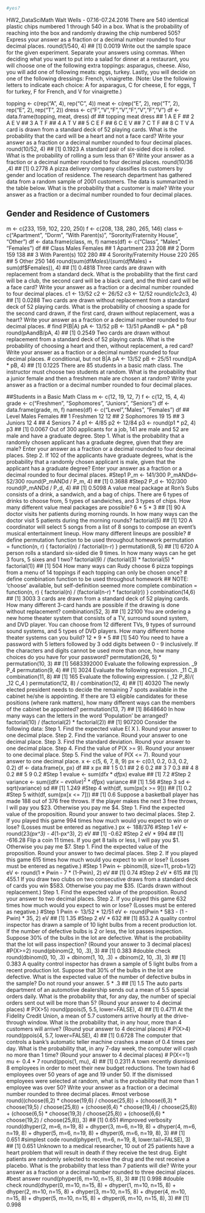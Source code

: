 
```r
#yes?
```



HW2_DataSciMath
Walt Wells - 07.16-07.24.2016
There are 540 identical plastic chips numbered 1 through 540 in a box. What is the probability of reaching into the box and randomly drawing the chip numbered 505? Express your answer as a fraction or a decimal number rounded to four decimal places.
round(1/540, 4)
## [1] 0.0019
Write out the sample space for the given experiment. Separate your answers using commas.
When deciding what you want to put into a salad for dinner at a restaurant, you will choose one of the following extra toppings: asparagus, cheese. Also, you will add one of following meats: eggs, turkey. Lastly, you will decide on one of the following dressings: French, vinaigrette. (Note: Use the following letters to indicate each choice: A for asparagus, C for cheese, E for eggs, T for turkey, F for French, and V for vinaigrette.)

topping <- c(rep("A", 4), rep("C", 4))
meat <- c(rep("E", 2), rep("T", 2), rep("E", 2), rep("T", 2))
dress <- c("F","V","F","V","F","V","F","V")
df <- data.frame(topping, meat, dress)
df
##   topping meat dress
## 1       A    E     F
## 2       A    E     V
## 3       A    T     F
## 4       A    T     V
## 5       C    E     F
## 6       C    E     V
## 7       C    T     F
## 8       C    T     V
A card is drawn from a standard deck of 52 playing cards. What is the probability that the card will be a heart and not a face card? Write your answer as a fraction or a decimal number rounded to four decimal places.
round(10/52, 4)
## [1] 0.1923
A standard pair of six-sided dice is rolled. What is the probability of rolling a sum less than 6? Write your answer as a fraction or a decimal number rounded to four decimal places.
round(10/36 ,4)
## [1] 0.2778
A pizza delivery company classifies its customers by gender and location of residence. The research department has gathered data from a random sample of 2001 customers. The data is summarized in the table below.
What is the probability that a customer is male? Write your answer as a fraction or a decimal number rounded to four decimal places.

## Gender and Residence of Customers
m <- c(233, 159, 102, 220, 250)
f <- c(208, 138, 280, 265, 146)
class <- c("Apartment", "Dorm", "With Parent(s)", "Sorority/Fraternity House", "Other")
df <- data.frame(class, m, f)
names(df) <- c("Class", "Males", "Females")
df
##                       Class Males Females
## 1                 Apartment   233     208
## 2                      Dorm   159     138
## 3            With Parent(s)   102     280
## 4 Sorority/Fraternity House   220     265
## 5                     Other   250     146
round(sum(df$Males) / (sum(df$Males) + sum(df$Females)), 4)
## [1] 0.4818
Three cards are drawn with replacement from a standard deck. What is the probability that the first card will be a club, the second card will be a black card, and the third card will be a face card? Write your answer as a fraction or a decimal number rounded to four decimal places.
c1 <- 13/52
c2 <- 26/52
c3 <- 12/52
round(c1*c2*c3, 4)
## [1] 0.0288
Two cards are drawn without replacement from a standard deck of 52 playing cards. What is the probability of choosing a spade for the second card drawn, if the first card, drawn without replacement, was a heart? Write your answer as a fraction or a decimal number rounded to four decimal places.
# find P(B|A)
pA <- 13/52
pB <- 13/51
pAandB <- pA * pB
round(pAandB/pA, 4)
## [1] 0.2549
Two cards are drawn without replacement from a standard deck of 52 playing cards. What is the probability of choosing a heart and then, without replacement, a red card? Write your answer as a fraction or a decimal number rounded to four decimal places.
# conditional, but not B|A
pA <- 13/52
pB <- 25/51
round(pA * pB, 4)
## [1] 0.1225
There are 85 students in a basic math class. The instructor must choose two students at random.
What is the probability that a junior female and then a freshmen male are chosen at random? Write your answer as a fraction or a decimal number rounded to four decimal places.

##Students in a Basic Math Class
m <- c(12, 19, 12, 7)
f <- c(12, 15, 4, 4)
grade <- c("Freshmen", "Sophomores", "Juniors", "Seniors")
df <- data.frame(grade, m, f)
names(df) <- c("Level","Males", "Females")
df
##        Level Males Females
## 1   Freshmen    12      12
## 2 Sophomores    19      15
## 3    Juniors    12       4
## 4    Seniors     7       4
p1 <- 4/85
p2 <- 12/84
p3 <- round(p1 * p2, 4)
p3
## [1] 0.0067
Out of 300 applicants for a job, 141 are male and 52 are male and have a graduate degree.
Step 1. What is the probability that a randomly chosen applicant has a graduate degree, given that they are male? Enter your answer as a fraction or a decimal rounded to four decimal places.
Step 2. If 102 of the applicants have graduate degrees, what is the probability that a randomly chosen applicant is male, given that the applicant has a graduate degree? Enter your answer as a fraction or a decimal rounded to four decimal places.
#Step1
P_m <- 141/300
P_mANDd<- 52/300
round(P_mANDd / P_m, 4)
## [1] 0.3688
#Step2
P_d <- 102/300
round(P_mANDd / P_d, 4)
## [1] 0.5098
A value meal package at Ron’s Subs consists of a drink, a sandwich, and a bag of chips. There are 6 types of drinks to choose from, 5 types of sandwiches, and 3 types of chips. How many different value meal packages are possible?
6 * 5 * 3
## [1] 90
A doctor visits her patients during morning rounds. In how many ways can the doctor visit 5 patients during the morning rounds?
factorial(5)
## [1] 120
A coordinator will select 5 songs from a list of 8 songs to compose an event’s musical entertainment lineup. How many different lineups are possible?
# define permutation function to be used throughout homework
permutation = function(n, r) {
    factorial(n) / factorial(n-r)
}
permutation(8, 5)
## [1] 6720
A person rolls a standard six-sided die 9 times. In how many ways can he get 3 fours, 5 sixes and 1 two?
factorial(9) / (factorial(3) * factorial(5) * factorial(1))
## [1] 504
How many ways can Rudy choose 6 pizza toppings from a menu of 14 toppings if each topping can only be chosen once?
# define combination function to be used throughout homework
## NOTE:   'choose' available, but self-definition seemed more complete
combination = function(n, r) {
    factorial(n) / (factorial(n-r) * factorial(r))
}
combination(14,6)
## [1] 3003
3 cards are drawn from a standard deck of 52 playing cards. How many different 3-card hands are possible if the drawing is done without replacement?
combination(52, 3)
## [1] 22100
You are ordering a new home theater system that consists of a TV, surround sound system, and DVD player. You can choose from 12 different TVs, 9 types of surround sound systems, and 5 types of DVD players. How many different home theater systems can you build?
12 * 9 * 5
## [1] 540
You need to have a password with 5 letters followed by 3 odd digits between 0 - 9 inclusively. If the characters and digits cannot be used more than once, how many choices do you have for your password?
permutation(26, 5) * permutation(10, 3)
## [1] 5683392000
Evaluate the following expression. _9 P_4
permutation(9, 4)
## [1] 3024
Evaluate the following expression. _11 C_8
combination(11, 8)
## [1] 165
Evaluate the following expression. ( _12 P_8)/( _12 C_4 )
permutation(12, 8) / combination(12, 4)
## [1] 40320
The newly elected president needs to decide the remaining 7 spots available in the cabinet he/she is appointing. If there are 13 eligible candidates for these positions (where rank matters), how many different ways can the members of the cabinet be appointed?
permutation(13, 7)
## [1] 8648640
In how many ways can the letters in the word ‘Population’ be arranged?
factorial(10) / (factorial(2) * factorial(2))
## [1] 907200
Consider the following data:
Step 1. Find the expected value E( X ). Round your answer to one decimal place.
Step 2. Find the variance. Round your answer to one decimal place.
Step 3. Find the standard deviation. Round your answer to one decimal place.
Step 4. Find the value of P(X >= 9). Round your answer to one decimal place.
Step 5. Find the value of P(X <= 7). Round your answer to one decimal place.
x <- c(5, 6, 7, 8, 9)
px <- c(0.1, 0.2, 0.3, 0.2, 0.2)
df <- data.frame(x, px)
df
##   x  px
## 1 5 0.1
## 2 6 0.2
## 3 7 0.3
## 4 8 0.2
## 5 9 0.2
#Step 1
evalue <- sum(df$x * df$px)
evalue
## [1] 7.2
#Step 2
variance <- sum((df$x - evalue)^2 * df$px)
variance
## [1] 1.56
#Step 3
sd <- sqrt(variance)
sd
## [1] 1.249
#Step 4
with(df, sum(px[x >= 9]))
## [1] 0.2
#Step 5
with(df, sum(px[x <= 7]))
## [1] 0.6
Suppose a basketball player has made 188 out of 376 free throws. If the player makes the next 3 free throws, I will pay you $23. Otherwise you pay me $4.
Step 1. Find the expected value of the proposition. Round your answer to two decimal places.
Step 2. If you played this game 994 times how much would you expect to win or lose? (Losses must be entered as negative.)
px <- 188/376
#Step 1
eV <- round(23*(px^3) - 4*(1-px^3), 2)
eV
## [1] -0.62
#Step 2
eV * 994
## [1] -616.28
Flip a coin 11 times. If you get 8 tails or less, I will pay you $1. Otherwise you pay me $7.
Step 1. Find the expected value of the proposition. Round your answer to two decimal places.
Step 2. If you played this game 615 times how much would you expect to win or lose? (Losses must be entered as negative.)
#Step 1
Pwin <- pbinom(8, size=11, prob=1/2)
eV <- round(1 * Pwin - 7 * (1-Pwin), 2)
eV
## [1] 0.74
#Step 2
eV * 615
## [1] 455.1
If you draw two clubs on two consecutive draws from a standard deck of cards you win $583. Otherwise you pay me $35. (Cards drawn without replacement.)
Step 1. Find the expected value of the proposition. Round your answer to two decimal places.
Step 2. If you played this game 632 times how much would you expect to win or lose? (Losses must be entered as negative.)
#Step 1
Pwin <- 13/52 * 12/51
eV <- round(Pwin * 583 - (1 - Pwin) * 35, 2)
eV
## [1] 1.35
#Step 2
eV * 632
## [1] 853.2
A quality control inspector has drawn a sample of 10 light bulbs from a recent production lot. If the number of defective bulbs is 2 or less, the lot passes inspection. Suppose 30% of the bulbs in the lot are defective. What is the probability that the lot will pass inspection? (Round your answer to 3 decimal places)
#P(X>=2)
round(pbinom(2, 10, .3), 3)
## [1] 0.383
#double check
round(dbinom(0, 10, .3) + dbinom(1, 10, .3) + dbinom(2, 10, .3), 3)
## [1] 0.383
A quality control inspector has drawn a sample of 5 light bulbs from a recent production lot. Suppose that 30% of the bulbs in the lot are defective. What is the expected value of the number of defective bulbs in the sample? Do not round your answer.
5 * .3
## [1] 1.5
The auto parts department of an automotive dealership sends out a mean of 5.5 special orders daily. What is the probability that, for any day, the number of special orders sent out will be more than 5? (Round your answer to 4 decimal places)
# P(X>5)
round(ppois(5, 5.5, lower=FALSE), 4)
## [1] 0.4711
At the Fidelity Credit Union, a mean of 5.7 customers arrive hourly at the drive-through window. What is the probability that, in any hour, more than 4 customers will arrive? (Round your answer to 4 decimal places)
# P(X>4)
round(ppois(4, 5.7, lower=FALSE), 4)
## [1] 0.6728
The computer that controls a bank’s automatic teller machine crashes a mean of 0.4 times per day. What is the probability that, in any 7-day week, the computer will crash no more than 1 time? (Round your answer to 4 decimal places)
# P(X<=1)
mu <- 0.4 * 7
round(ppois(1, mu), 4)
## [1] 0.2311
A town recently dismissed 8 employees in order to meet their new budget reductions. The town had 6 employees over 50 years of age and 19 under 50. If the dismissed employees were selected at random, what is the probability that more than 1 employee was over 50? Write your answer as a fraction or a decimal number rounded to three decimal places.
#most verbose
round((choose(6,2) * choose(19,6) / choose(25,8)) + (choose(6,3) * choose(19,5) / choose(25,8)) + (choose(6,4) * choose(19,4) / choose(25,8)) + (choose(6,5) * choose(19,3) / choose(25,8)) + (choose(6,6) * choose(19,2) / choose(25,8)), 3)
## [1] 0.651
#improved verbosity
round(dhyper(2, m=6, n=19, 8) + dhyper(3, m=6, n=19, 8) + dhyper(4, m=6, n=19, 8) + dhyper(5, m=6, n=19, 8) + dhyper(6, m=6, n=19, 8), 3)
## [1] 0.651
#simplest code
round(phyper(1, m=6, n=19, 8, lower.tail=FALSE), 3)
## [1] 0.651
Unknown to a medical researcher, 10 out of 25 patients have a heart problem that will result in death if they receive the test drug. Eight patients are randomly selected to receive the drug and the rest receive a placebo. What is the probability that less than 7 patients will die? Write your answer as a fraction or a decimal number rounded to three decimal places.
#best answer
round(phyper(6, m=10, n=15, 8), 3)
## [1] 0.998
#double check
round(dhyper(0, m=10, n=15, 8) + dhyper(1, m=10, n=15, 8) + dhyper(2, m=10, n=15, 8) + dhyper(3, m=10, n=15, 8) + dhyper(4, m=10, n=15, 8) + dhyper(5, m=10, n=15, 8) + dhyper(6, m=10, n=15, 8), 3)
## [1] 0.998
